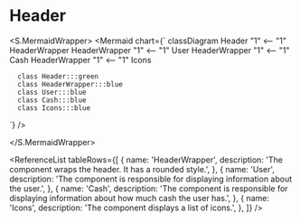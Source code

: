 

<Meta title="ApplicationModel/Components/Pages/GameMenu/Header/docs" />

# Header

<ComponentInfoTable
  name="Header"
  description="This is the game menu header."
  source="components/pages/game-menu/header"
/>

<PropertiesTable tableRows={[]} />

<S.MermaidWrapper>
<Mermaid
  chart={`
     classDiagram
      Header "1" <-- "1" HeaderWrapper
      HeaderWrapper "1" <-- "1" User
      HeaderWrapper "1" <-- "1" Cash
      HeaderWrapper "1" <-- "1" Icons

      class Header:::green
      class HeaderWrapper:::blue
      class User:::blue
      class Cash:::blue
      class Icons:::blue

`}
/>

</S.MermaidWrapper>

<ReferenceList
  tableRows={[
    {
      name: 'HeaderWrapper',
      description: 'The component wraps the header. It has a rounded style.',
    },
    {
      name: 'User',
      description:
        'The component is responsible for displaying information about the user.',
    },
    {
      name: 'Cash',
      description:
        'The component is responsible for displaying information about how much cash the user has.',
    },
    {
      name: 'Icons',
      description: 'The component displays a list of icons.',
    },
  ]}
/>
